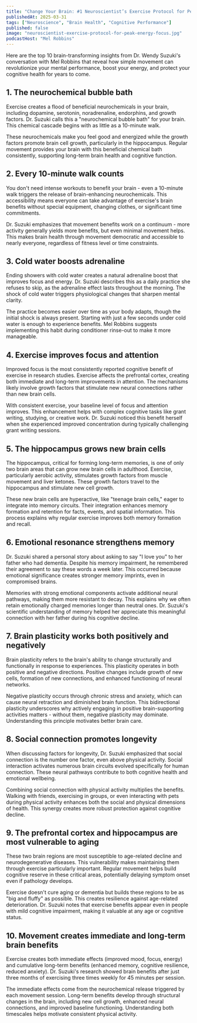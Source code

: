```yaml
---
title: "Change Your Brain: #1 Neuroscientist’s Exercise Protocol for Peak Energy and Focus"
publishedAt: 2025-03-31
tags: ["Neuroscience", "Brain Health", "Cognitive Performance"]
published: false
image: "neuroscientist-exercise-protocol-for-peak-energy-focus.jpg"
podcastHost: "Mel Robbins"
---
```



<PodcastSummaryPageLayout frontmatter={frontmatter}>

Here are the top 10 brain-transforming insights from Dr. Wendy Suzuki's conversation with Mel Robbins that reveal how simple movement can revolutionize your mental performance, boost your energy, and protect your cognitive health for years to come.

## 1. The neurochemical bubble bath

Exercise creates a flood of beneficial neurochemicals in your brain, including dopamine, serotonin, noradrenaline, endorphins, and growth factors. Dr. Suzuki calls this a "neurochemical bubble bath" for your brain. This chemical cascade begins with as little as a 10-minute walk.

These neurochemicals make you feel good and energized while the growth factors promote brain cell growth, particularly in the hippocampus. Regular movement provides your brain with this beneficial chemical bath consistently, supporting long-term brain health and cognitive function.

## 2. Every 10-minute walk counts

You don't need intense workouts to benefit your brain - even a 10-minute walk triggers the release of brain-enhancing neurochemicals. This accessibility means everyone can take advantage of exercise's brain benefits without special equipment, changing clothes, or significant time commitments.

Dr. Suzuki emphasizes that movement benefits work on a continuum - more activity generally yields more benefits, but even minimal movement helps. This makes brain health through movement democratic and accessible to nearly everyone, regardless of fitness level or time constraints.

## 3. Cold water boosts adrenaline

Ending showers with cold water creates a natural adrenaline boost that improves focus and energy. Dr. Suzuki describes this as a daily practice she refuses to skip, as the adrenaline effect lasts throughout the morning. The shock of cold water triggers physiological changes that sharpen mental clarity.

The practice becomes easier over time as your body adapts, though the initial shock is always present. Starting with just a few seconds under cold water is enough to experience benefits. Mel Robbins suggests implementing this habit during conditioner rinse-out to make it more manageable.

## 4. Exercise improves focus and attention

Improved focus is the most consistently reported cognitive benefit of exercise in research studies. Exercise affects the prefrontal cortex, creating both immediate and long-term improvements in attention. The mechanisms likely involve growth factors that stimulate new neural connections rather than new brain cells.

With consistent exercise, your baseline level of focus and attention improves. This enhancement helps with complex cognitive tasks like grant writing, studying, or creative work. Dr. Suzuki noticed this benefit herself when she experienced improved concentration during typically challenging grant writing sessions.

## 5. The hippocampus grows new brain cells

The hippocampus, critical for forming long-term memories, is one of only two brain areas that can grow new brain cells in adulthood. Exercise, particularly aerobic activity, stimulates growth factors from muscle movement and liver ketones. These growth factors travel to the hippocampus and stimulate new cell growth.

These new brain cells are hyperactive, like "teenage brain cells," eager to integrate into memory circuits. Their integration enhances memory formation and retention for facts, events, and spatial information. This process explains why regular exercise improves both memory formation and recall.

## 6. Emotional resonance strengthens memory

Dr. Suzuki shared a personal story about asking to say "I love you" to her father who had dementia. Despite his memory impairment, he remembered their agreement to say these words a week later. This occurred because emotional significance creates stronger memory imprints, even in compromised brains.

Memories with strong emotional components activate additional neural pathways, making them more resistant to decay. This explains why we often retain emotionally charged memories longer than neutral ones. Dr. Suzuki's scientific understanding of memory helped her appreciate this meaningful connection with her father during his cognitive decline.

## 7. Brain plasticity works both positively and negatively

Brain plasticity refers to the brain's ability to change structurally and functionally in response to experiences. This plasticity operates in both positive and negative directions. Positive changes include growth of new cells, formation of new connections, and enhanced functioning of neural networks.

Negative plasticity occurs through chronic stress and anxiety, which can cause neural retraction and diminished brain function. This bidirectional plasticity underscores why actively engaging in positive brain-supporting activities matters - without them, negative plasticity may dominate. Understanding this principle motivates better brain care.

## 8. Social connection promotes longevity

When discussing factors for longevity, Dr. Suzuki emphasized that social connection is the number one factor, even above physical activity. Social interaction activates numerous brain circuits evolved specifically for human connection. These neural pathways contribute to both cognitive health and emotional wellbeing.

Combining social connection with physical activity multiplies the benefits. Walking with friends, exercising in groups, or even interacting with pets during physical activity enhances both the social and physical dimensions of health. This synergy creates more robust protection against cognitive decline.

## 9. The prefrontal cortex and hippocampus are most vulnerable to aging

These two brain regions are most susceptible to age-related decline and neurodegenerative diseases. This vulnerability makes maintaining them through exercise particularly important. Regular movement helps build cognitive reserve in these critical areas, potentially delaying symptom onset even if pathology develops.

Exercise doesn't cure aging or dementia but builds these regions to be as "big and fluffy" as possible. This creates resilience against age-related deterioration. Dr. Suzuki notes that exercise benefits appear even in people with mild cognitive impairment, making it valuable at any age or cognitive status.

## 10. Movement creates immediate and long-term brain benefits

Exercise creates both immediate effects (improved mood, focus, energy) and cumulative long-term benefits (enhanced memory, cognitive resilience, reduced anxiety). Dr. Suzuki's research showed brain benefits after just three months of exercising three times weekly for 45 minutes per session.

The immediate effects come from the neurochemical release triggered by each movement session. Long-term benefits develop through structural changes in the brain, including new cell growth, enhanced neural connections, and improved baseline functioning. Understanding both timescales helps motivate consistent physical activity.

</PodcastSummaryPageLayout>
